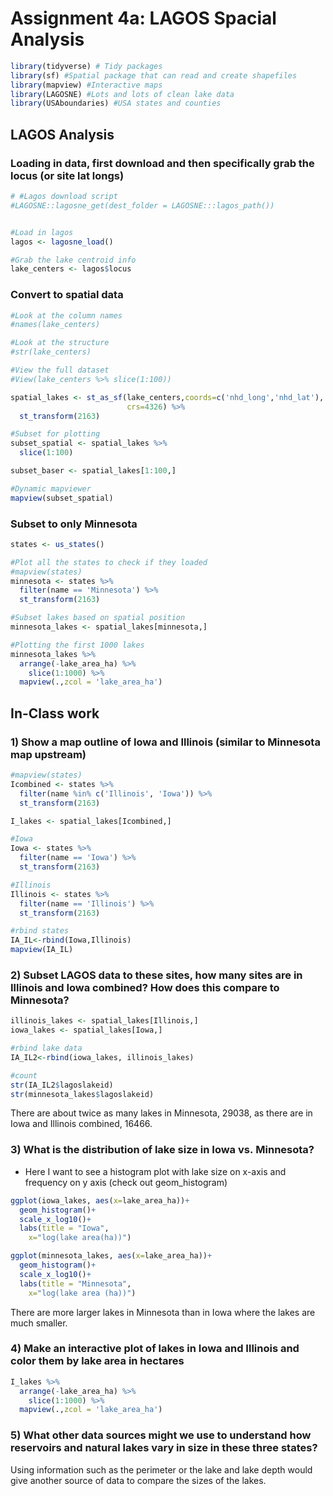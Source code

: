 # Assignment 4a: LAGOS Spacial Analysis

```r
library(tidyverse) # Tidy packages
library(sf) #Spatial package that can read and create shapefiles 
library(mapview) #Interactive maps
library(LAGOSNE) #Lots and lots of clean lake data
library(USAboundaries) #USA states and counties
```


## LAGOS Analysis


### Loading in data, first download and then specifically grab the locus (or site lat longs)

```r
# #Lagos download script
#LAGOSNE::lagosne_get(dest_folder = LAGOSNE:::lagos_path())


#Load in lagos
lagos <- lagosne_load()

#Grab the lake centroid info
lake_centers <- lagos$locus


```



### Convert to spatial data
```r
#Look at the column names
#names(lake_centers)

#Look at the structure
#str(lake_centers)

#View the full dataset
#View(lake_centers %>% slice(1:100))

spatial_lakes <- st_as_sf(lake_centers,coords=c('nhd_long','nhd_lat'),
                          crs=4326) %>%
  st_transform(2163)

#Subset for plotting
subset_spatial <- spatial_lakes %>%
  slice(1:100) 

subset_baser <- spatial_lakes[1:100,]

#Dynamic mapviewer
mapview(subset_spatial)

```


### Subset to only Minnesota

```r
states <- us_states()

#Plot all the states to check if they loaded
#mapview(states)
minnesota <- states %>%
  filter(name == 'Minnesota') %>%
  st_transform(2163)

#Subset lakes based on spatial position
minnesota_lakes <- spatial_lakes[minnesota,]

#Plotting the first 1000 lakes
minnesota_lakes %>%
  arrange(-lake_area_ha) %>%
    slice(1:1000) %>%
  mapview(.,zcol = 'lake_area_ha')
```



## In-Class work


### 1) Show a map outline of Iowa and Illinois (similar to Minnesota map upstream)

```r
#mapview(states)
Icombined <- states %>%
  filter(name %in% c('Illinois', 'Iowa')) %>%
  st_transform(2163)

I_lakes <- spatial_lakes[Icombined,]

#Iowa
Iowa <- states %>%
  filter(name == 'Iowa') %>%
  st_transform(2163)

#Illinois
Illinois <- states %>%
  filter(name == 'Illinois') %>%
  st_transform(2163)

#rbind states
IA_IL<-rbind(Iowa,Illinois)
mapview(IA_IL)

```



### 2) Subset LAGOS data to these sites, how many sites are in Illinois and Iowa  combined? How does this compare to Minnesota?

```r
illinois_lakes <- spatial_lakes[Illinois,]
iowa_lakes <- spatial_lakes[Iowa,]

#rbind lake data
IA_IL2<-rbind(iowa_lakes, illinois_lakes)

#count
str(IA_IL2$lagoslakeid)
str(minnesota_lakes$lagoslakeid)

```

There are about twice as many lakes in Minnesota, 29038, as there are in Iowa and Illinois combined, 16466.


### 3) What is the distribution of lake size in Iowa vs. Minnesota?

- Here I want to see a histogram plot with lake size on x-axis and frequency on 
y axis (check out geom_histogram)

```r
ggplot(iowa_lakes, aes(x=lake_area_ha))+
  geom_histogram()+
  scale_x_log10()+
  labs(title = "Iowa",
    x="log(lake area(ha))")

ggplot(minnesota_lakes, aes(x=lake_area_ha))+
  geom_histogram()+
  scale_x_log10()+
  labs(title = "Minnesota",
    x="log(lake area (ha))")

```

There are more larger lakes in Minnesota than in Iowa where the lakes are much smaller.


### 4) Make an interactive plot of lakes in Iowa and Illinois and color them  by lake area in hectares

```r
I_lakes %>%
  arrange(-lake_area_ha) %>%
    slice(1:1000) %>%
  mapview(.,zcol = 'lake_area_ha')

```


### 5) What other data sources might we use to understand how reservoirs and  natural lakes vary in size in these three states? 

Using information such as the perimeter or the lake and lake depth would give another source of data to compare the sizes of the lakes.
